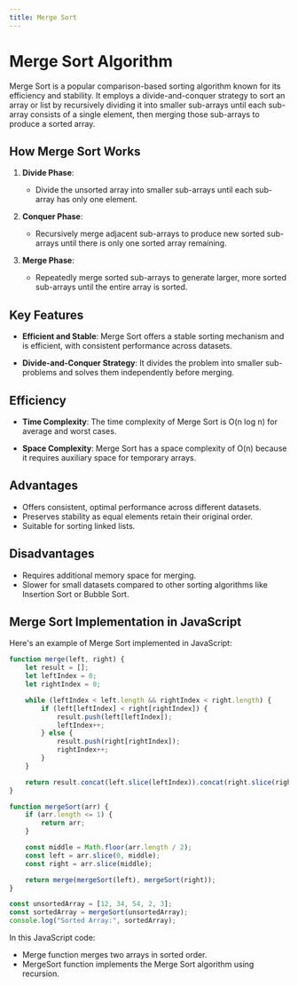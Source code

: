 ```yaml
---
title: Merge Sort 
---
```


# Merge Sort Algorithm

Merge Sort is a popular comparison-based sorting algorithm known for its efficiency and stability. It employs a divide-and-conquer strategy to sort an array or list by recursively dividing it into smaller sub-arrays until each sub-array consists of a single element, then merging those sub-arrays to produce a sorted array.

## How Merge Sort Works

1. **Divide Phase**:
   - Divide the unsorted array into smaller sub-arrays until each sub-array has only one element.

2. **Conquer Phase**:
   - Recursively merge adjacent sub-arrays to produce new sorted sub-arrays until there is only one sorted array remaining.

3. **Merge Phase**:
   - Repeatedly merge sorted sub-arrays to generate larger, more sorted sub-arrays until the entire array is sorted.

## Key Features

- **Efficient and Stable**: Merge Sort offers a stable sorting mechanism and is efficient, with consistent performance across datasets.

- **Divide-and-Conquer Strategy**: It divides the problem into smaller sub-problems and solves them independently before merging.

## Efficiency

- **Time Complexity**: The time complexity of Merge Sort is O(n log n) for average and worst cases.

- **Space Complexity**: Merge Sort has a space complexity of O(n) because it requires auxiliary space for temporary arrays.

## Advantages

- Offers consistent, optimal performance across different datasets.
- Preserves stability as equal elements retain their original order.
- Suitable for sorting linked lists.

## Disadvantages

- Requires additional memory space for merging.
- Slower for small datasets compared to other sorting algorithms like Insertion Sort or Bubble Sort.

## Merge Sort Implementation in JavaScript

Here's an example of Merge Sort implemented in JavaScript:

```javascript filename="Sorting-Algo/merge.js"
function merge(left, right) {
    let result = [];
    let leftIndex = 0;
    let rightIndex = 0;

    while (leftIndex < left.length && rightIndex < right.length) {
        if (left[leftIndex] < right[rightIndex]) {
            result.push(left[leftIndex]);
            leftIndex++;
        } else {
            result.push(right[rightIndex]);
            rightIndex++;
        }
    }

    return result.concat(left.slice(leftIndex)).concat(right.slice(rightIndex));
}

function mergeSort(arr) {
    if (arr.length <= 1) {
        return arr;
    }

    const middle = Math.floor(arr.length / 2);
    const left = arr.slice(0, middle);
    const right = arr.slice(middle);

    return merge(mergeSort(left), mergeSort(right));
}

const unsortedArray = [12, 34, 54, 2, 3];
const sortedArray = mergeSort(unsortedArray);
console.log("Sorted Array:", sortedArray);
```

In this JavaScript code:

- Merge function merges two arrays in sorted order.
- MergeSort function implements the Merge Sort algorithm using recursion.